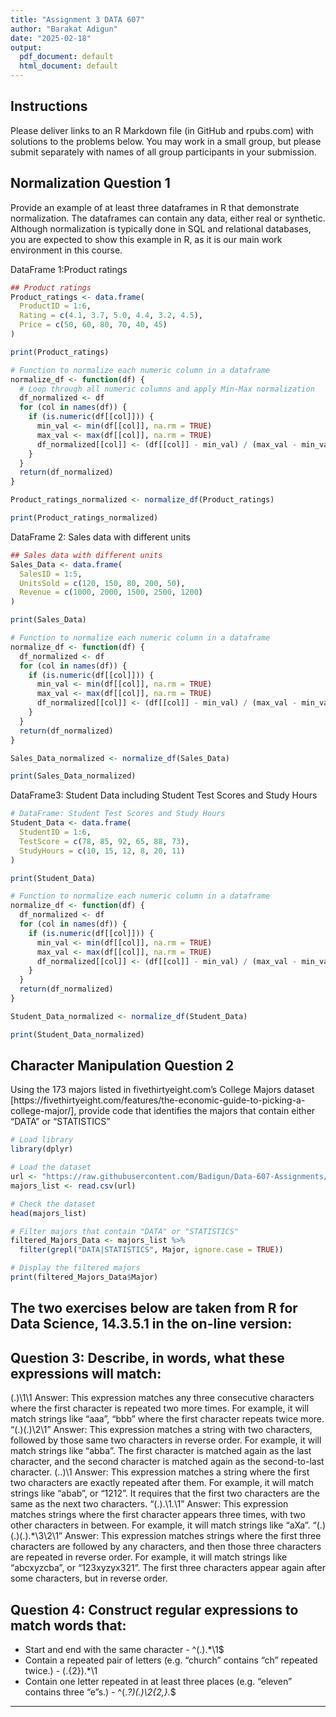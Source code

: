 ```yaml
---
title: "Assignment 3 DATA 607"
author: "Barakat Adigun"
date: "2025-02-18"
output:
  pdf_document: default
  html_document: default
---
```


## Instructions
Please deliver links to an R Markdown file (in GitHub and rpubs.com) with solutions to the problems below.  You may work in a small group, but please submit separately with names of all group participants in your submission.

## Normalization Question 1
Provide an example of at least three dataframes in R that demonstrate normalization. The dataframes can contain any data, either real or synthetic. Although normalization is typically done in SQL and relational databases, you are expected to show this example in R, as it is our main work environment in this course.

DataFrame 1:Product ratings
```r
## Product ratings
Product_ratings <- data.frame(
  ProductID = 1:6,
  Rating = c(4.1, 3.7, 5.0, 4.4, 3.2, 4.5),
  Price = c(50, 60, 80, 70, 40, 45)
)

print(Product_ratings)
```

```r
# Function to normalize each numeric column in a dataframe
normalize_df <- function(df) {
  # Loop through all numeric columns and apply Min-Max normalization
  df_normalized <- df
  for (col in names(df)) {
    if (is.numeric(df[[col]])) {
      min_val <- min(df[[col]], na.rm = TRUE)
      max_val <- max(df[[col]], na.rm = TRUE)
      df_normalized[[col]] <- (df[[col]] - min_val) / (max_val - min_val)
    }
  }
  return(df_normalized)
}

Product_ratings_normalized <- normalize_df(Product_ratings)

print(Product_ratings_normalized)
```

DataFrame 2: Sales data with different units
```r
## Sales data with different units
Sales_Data <- data.frame(
  SalesID = 1:5,
  UnitsSold = c(120, 150, 80, 200, 50),
  Revenue = c(1000, 2000, 1500, 2500, 1200)
)

print(Sales_Data)
```

```r
# Function to normalize each numeric column in a dataframe
normalize_df <- function(df) {
  df_normalized <- df
  for (col in names(df)) {
    if (is.numeric(df[[col]])) {
      min_val <- min(df[[col]], na.rm = TRUE)
      max_val <- max(df[[col]], na.rm = TRUE)
      df_normalized[[col]] <- (df[[col]] - min_val) / (max_val - min_val)
    }
  }
  return(df_normalized)
}

Sales_Data_normalized <- normalize_df(Sales_Data)

print(Sales_Data_normalized)
```

DataFrame3: Student Data including Student Test Scores and Study Hours
```r
# DataFrame: Student Test Scores and Study Hours
Student_Data <- data.frame(
  StudentID = 1:6,
  TestScore = c(78, 85, 92, 65, 88, 73),
  StudyHours = c(10, 15, 12, 8, 20, 11)
)

print(Student_Data)
```

```r
# Function to normalize each numeric column in a dataframe
normalize_df <- function(df) {
  df_normalized <- df
  for (col in names(df)) {
    if (is.numeric(df[[col]])) {
      min_val <- min(df[[col]], na.rm = TRUE)
      max_val <- max(df[[col]], na.rm = TRUE)
      df_normalized[[col]] <- (df[[col]] - min_val) / (max_val - min_val)
    }
  }
  return(df_normalized)
}

Student_Data_normalized <- normalize_df(Student_Data)

print(Student_Data_normalized)
```

## Character Manipulation Question 2
Using the 173 majors listed in fivethirtyeight.com’s College Majors dataset [https://fivethirtyeight.com/features/the-economic-guide-to-picking-a-college-major/], provide code that identifies the majors that contain either "DATA" or "STATISTICS"

```r
# Load library
library(dplyr)
```

```r
# Load the dataset 
url <- "https://raw.githubusercontent.com/Badigun/Data-607-Assignments/refs/heads/main/majors-list.csv"
majors_list <- read.csv(url)

# Check the dataset
head(majors_list)

# Filter majors that contain "DATA" or "STATISTICS"
filtered_Majors_Data <- majors_list %>%
  filter(grepl("DATA|STATISTICS", Major, ignore.case = TRUE))

# Display the filtered majors
print(filtered_Majors_Data$Major)
```

## The two exercises below are taken from R for Data Science, 14.3.5.1 in the on-line version:

## Question 3: Describe, in words, what these expressions will match:

(.)\1\1
Answer: This expression matches any three consecutive characters where the first character is repeated two more times. For example, it will match strings like "aaa", "bbb" where the first character repeats twice more.
"(.)(.)\\2\\1"
Answer: This expression matches a string with two characters, followed by those same two characters in reverse order. For example, it will match strings like "abba". The first character is matched again as the last character, and the second character is matched again as the second-to-last character.
(..)\1
Answer: This expression matches a string where the first two characters are exactly repeated after them. For example, it will match strings like "abab", or "1212". It requires that the first two characters are the same as the next two characters.
"(.).\\1.\\1"
Answer: This expression matches strings where the first character appears three times, with two other characters in between. For example, it will match strings like "aXa".
"(.)(.)(.).*\\3\\2\\1"
Answer: This expression matches strings where the first three characters are followed by any characters, and then those three characters are repeated in reverse order. For example, it will match strings like "abcxyzcba", or "123xyzyx321". The first three characters appear again after some characters, but in reverse order.

## Question 4: Construct regular expressions to match words that:
- Start and end with the same character - ^(.).*\1$
- Contain a repeated pair of letters (e.g. "church" contains "ch" repeated twice.) - (.{2}).*\1
- Contain one letter repeated in at least three places (e.g. "eleven" contains three "e"s.) - ^(.*?)(.)\2{2,}.*$


____